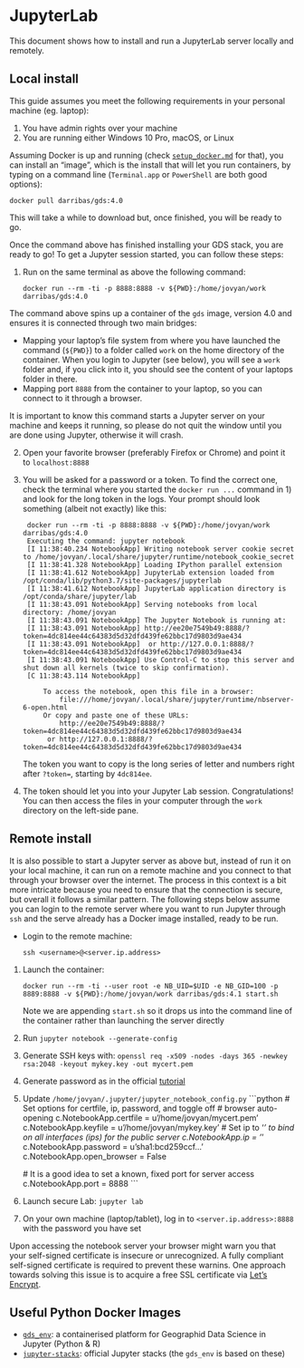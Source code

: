 # JupyterLab

This document shows how to install and run a JupyterLab server locally and
remotely.

## Local install

This guide assumes you meet the following requirements in your personal
machine (eg. laptop):

1. You have admin rights over your machine
1. You are running either Windows 10 Pro, macOS, or Linux

Assuming Docker is up and running (check [`setup_docker.md`](setup_docker.md)
for that), you can install an "image", which is the install that will let you
run containers, by typing on a command line (`Terminal.app` or `PowerShell`
are both good options):

```
docker pull darribas/gds:4.0
```

This will take a while to download but, once finished, you will be ready
to go.

Once the command above has finished installing your GDS stack, you are ready to go! To get a Jupyter session started, you can follow these steps:

1. Run on the same terminal as above the following command:

    ```shell
    docker run --rm -ti -p 8888:8888 -v ${PWD}:/home/jovyan/work darribas/gds:4.0
    ```

The command above spins up a container of the `gds` image, version 4.0 and
ensures it is connected through two main bridges:

- Mapping your laptop's file system from where you have launched the
   command (`${PWD}`) to a folder called `work` on the home directory of
   the container. When you login to Jupyter (see below), you will see a
   `work` folder and, if you click into it, you should see the content of
   your laptops folder in there.
- Mapping port `8888` from the container to your laptop, so you can
   connect to it through a browser.

It is important to know this command starts a Jupyter server on your machine and keeps it running, so please do not quit the window until you are
done using Jupyter, otherwise it will crash.

2. Open your favorite browser (preferably Firefox or Chrome) and point it to
   `localhost:8888`
3. You will be asked for a password or a token. To find the correct one, check
   the terminal where you started the `docker run ...` command in 1) and look
   for the long token in the logs. Your prompt should look something (albeit
   not exactly) like this:

   ```shell
    docker run --rm -ti -p 8888:8888 -v ${PWD}:/home/jovyan/work darribas/gds:4.0
    Executing the command: jupyter notebook
    [I 11:38:40.234 NotebookApp] Writing notebook server cookie secret to /home/jovyan/.local/share/jupyter/runtime/notebook_cookie_secret
    [I 11:38:41.328 NotebookApp] Loading IPython parallel extension
    [I 11:38:41.612 NotebookApp] JupyterLab extension loaded from /opt/conda/lib/python3.7/site-packages/jupyterlab
    [I 11:38:41.612 NotebookApp] JupyterLab application directory is /opt/conda/share/jupyter/lab
    [I 11:38:43.091 NotebookApp] Serving notebooks from local directory: /home/jovyan
    [I 11:38:43.091 NotebookApp] The Jupyter Notebook is running at:
    [I 11:38:43.091 NotebookApp] http://ee20e7549b49:8888/?token=4dc814ee44c64383d5d32dfd439fe62bbc17d9803d9ae434
    [I 11:38:43.091 NotebookApp]  or http://127.0.0.1:8888/?token=4dc814ee44c64383d5d32dfd439fe62bbc17d9803d9ae434
    [I 11:38:43.091 NotebookApp] Use Control-C to stop this server and shut down all kernels (twice to skip confirmation).
    [C 11:38:43.114 NotebookApp]

        To access the notebook, open this file in a browser:
            file:///home/jovyan/.local/share/jupyter/runtime/nbserver-6-open.html
        Or copy and paste one of these URLs:
            http://ee20e7549b49:8888/?token=4dc814ee44c64383d5d32dfd439fe62bbc17d9803d9ae434
         or http://127.0.0.1:8888/?token=4dc814ee44c64383d5d32dfd439fe62bbc17d9803d9ae434
   ```

   The token you want to copy is the long series of letter and numbers right
   after `?token=`, starting by `4dc814ee`.
4. The token should let you into your Jupyter Lab session. Congratulations!
   You can then access the files in your computer through the `work` directory
   on the left-side pane.

## Remote install

It is also possible to start a Jupyter server as above but, instead of run it
on your local machine, it can run on a remote machine and you connect to that
through your browser over the internet. The process in this context is a bit
more intricate because you need to ensure that the connection is secure, but
overall it follows a similar pattern. The following steps below assume you can
login to the remote server where you want to run Jupyter through `ssh` and the
serve already has a Docker image installed, ready to be run.

- Login to the remote machine:

    ```
    ssh <username>@<server.ip.address>
    ```

1. Launch the container:

    ```shell
    docker run --rm -ti --user root -e NB_UID=$UID -e NB_GID=100 -p 8889:8888 -v ${PWD}:/home/jovyan/work darribas/gds:4.1 start.sh  
    ```

    Note we are appending `start.sh` so it drops us into
    the command line of the container rather than launching the server directly

1. Run `jupyter notebook --generate-config`
1. Generate SSH keys with: `openssl req -x509 -nodes -days 365 -newkey rsa:2048 -keyout mykey.key -out mycert.pem`
1. Generate password as in the official [tutorial](http://jupyter-notebook.readthedocs.io/en/stable/public_server.html#preparing-a-hashed-password)
1. Update `/home/jovyan/.jupyter/jupyter_notebook_config.py`
    ```python
    # Set options for certfile, ip, password, and toggle off
    # browser auto-opening
    c.NotebookApp.certfile = u'/home/jovyan/mycert.pem'
    c.NotebookApp.keyfile = u'/home/jovyan/mykey.key'
    # Set ip to '*' to bind on all interfaces (ips) for the public server
    c.NotebookApp.ip = '*'
    c.NotebookApp.password = u'sha1:bcd259ccf...<your hashed password here>'
    c.NotebookApp.open_browser = False

    # It is a good idea to set a known, fixed port for server access
    c.NotebookApp.port = 8888
    ```
1. Launch secure Lab: `jupyter lab`
1. On your own machine (laptop/tablet), log in to `<server.ip.address>:8888` with the password you have set

Upon accessing the notebook server your browser might warn you that your self-signed certificate is insecure or unrecognized. A fully compliant self-signed certificate is required to prevent these warnins. One approach towards solving this issue is to acquire a free SSL certificate via [Let’s Encrypt](https://jupyter-notebook.readthedocs.io/en/stable/public_server.html#using-let-s-encrypt). 

## Useful Python Docker Images

- [`gds_env`](https://github.com/darribas/gds_env): a containerised platform
  for Geographid Data Science in Jupyter (Python & R)
- [`jupyter-stacks`](https://github.com/jupyter/docker-stacks): official
  Jupyter stacks (the `gds_env` is based on these)

